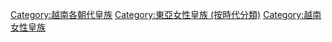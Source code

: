 [[Category:越南各朝代皇族|Category:越南各朝代皇族]]
[[Category:東亞女性皇族_(按時代分類)|Category:東亞女性皇族 (按時代分類)]]
[[Category:越南女性皇族|Category:越南女性皇族]]